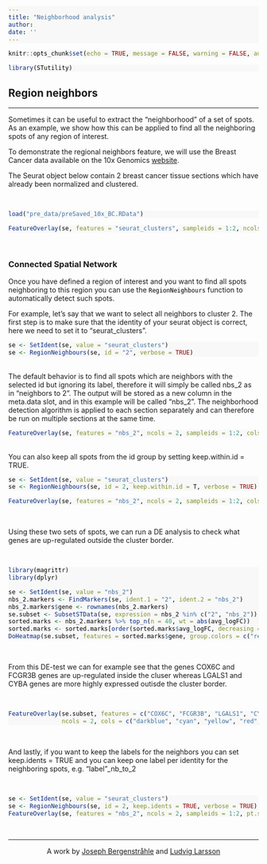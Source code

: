 ```yaml
---
title: "Neighborhood analysis"
author:
date: ''
---
```


<style type="text/css">
div.main-container {
  background-color: #FFFFFF !important;
  max-width: 1800px;
  margin-left: auto;
  margin-right: auto;
}
</style>

<style>
#TOC {
  background: url("https://www.spatialresearch.org/wp-content/uploads/2019/09/str-logo-spatial_research_3@2x.png");
  background-size: contain;
  padding-top: 100px !important;
  background-repeat: no-repeat;
  width: 500px;
  color: black;
  border-color: #FFFFFF !important;
}
</style>

<style> code, pre{
  background-color: #F8F8F8 !important;
  color: black !important;
}
</style>

<style> .watch-out {
  background-color: #F0F0F0;
  border: 1px #F0F0F0;
}
<style>

<style> 
body {
  color: black;
  font-size: 20pt;
}
</style>


```r
knitr::opts_chunk$set(echo = TRUE, message = FALSE, warning = FALSE, autodep = TRUE)

```

```r
library(STutility)
```


## Region neighbors
***

Sometimes it can be useful to extract the "neighborhood" of a set of spots. As an example, we show how this can be applied to find all the neighboring spots of any region of interest. 

To demonstrate the regional neighbors feature, we will use the Breast Cancer data available on the 10x Genomics [website](https://support.10xgenomics.com/spatial-gene-expression/datasets).

The Seurat object below contain 2 breast cancer tissue sections which have already been normalized and clustered. 

<br>
```r

load("pre_data/preSaved_10x_BC.RData")

```
```r
FeatureOverlay(se, features = "seurat_clusters", sampleids = 1:2, ncols = 2)
```
<br>

### Connected Spatial Network

Once you have defined a region of interest and you want to find all spots neighboring to this region you can use the `RegionNeighbours` function to automatically detect such spots. 

For example, let’s say that we want to select all neighbors to cluster 2. The first step is to make sure that the identity of your seurat object is correct, here we need to set it to "seurat_clusters".
<br>
```r

se <- SetIdent(se, value = "seurat_clusters")
se <- RegionNeighbours(se, id = "2", verbose = TRUE)

```
<br>
The default behavior is to find all spots which are neighbors with the selected id but ignoring its label, therefore it will simply be called nbs_2 as in “neighbors to 2”. The output will be stored as a new column in the meta.data slot, and in this example will be called "nbs_2". The neighborhood detection algorithm is applied to each section separately and can therefore be run on multiple sections at the same time.
<br>
```r

FeatureOverlay(se, features = "nbs_2", ncols = 2, sampleids = 1:2, cols = c("red", "lightgray"), pt.size = 2)

```
<br>
You can also keep all spots from the id group by setting keep.within.id = TRUE.
<br>
```r

se <- SetIdent(se, value = "seurat_clusters")
se <- RegionNeighbours(se, id = 2, keep.within.id = T, verbose = TRUE)

```

```r

FeatureOverlay(se, features = "nbs_2", ncols = 2, sampleids = 1:2, cols = c("red", "lightgray"), pt.size = 2)

```
<br>

Using these two sets of spots, we can run a DE analysis to check what genes are up-regulated outside the cluster border.

<br>
```r

library(magrittr)
library(dplyr)

se <- SetIdent(se, value = "nbs_2")
nbs_2.markers <- FindMarkers(se, ident.1 = "2", ident.2 = "nbs_2")
nbs_2.markers$gene <- rownames(nbs_2.markers)
se.subset <- SubsetSTData(se, expression = nbs_2 %in% c("2", "nbs_2"))
sorted.marks <- nbs_2.markers %>% top_n(n = 40, wt = abs(avg_logFC))
sorted.marks <- sorted.marks[order(sorted.marks$avg_logFC, decreasing = T), ]
DoHeatmap(se.subset, features = sorted.marks$gene, group.colors = c("red", "lightgray"), disp.min = -2, disp.max = 2)

```
<br>

From this DE-test we can for example see that the genes COX6C and FCGR3B genes are up-regulated inside the cluser whereas LGALS1 and CYBA genes are more highly expressed outisde the cluster border.

<br>
```r

FeatureOverlay(se.subset, features = c("COX6C", "FCGR3B", "LGALS1", "CYBA"), pt.size = 2,  
               ncols = 2, cols = c("darkblue", "cyan", "yellow", "red", "darkred"))

```
<br>

And lastly, if you want to keep the labels for the neighbors you can set keep.idents = TRUE and you can keep one label per identity for the neighboring spots, e.g. "label"_nb_to_2

<br>

```r

se <- SetIdent(se, value = "seurat_clusters")
se <- RegionNeighbours(se, id = 2, keep.idents = TRUE, verbose = TRUE)
FeatureOverlay(se, features = "nbs_2", ncols = 2, sampleids = 1:2, pt.size = 2)

```

&nbsp;
<hr />
<p style="text-align: center;">A work by <a href="mailto: j.bergenstrahle@scilifelab.se">Joseph Bergenstråhle</a> and <a href="mailto: ludvig.larsson@scilifelab.se">Ludvig Larsson</a></p>

<!-- Add icon library -->
<link rel="stylesheet" href="https://cdnjs.cloudflare.com/ajax/libs/font-awesome/4.7.0/css/font-awesome.min.css">

<!-- Add font awesome icons -->
<p style="text-align: center;">
    <a href="https://www.spatialresearch.org" class="fa fa-beer"></a>
</p>

&nbsp;
